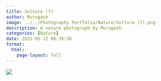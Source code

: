 ```yaml
---
title: Vulture (7)
author: Murugash
image: ../../Photography Portfolio/Nature/Vulture (7).png
description: A nature photograph by Murugash.
categories: [Nature]
date: 2025-05-12 08:39:58
format:
  html:
    page-layout: full
---
```


![](../../Photography Portfolio/Nature/Vulture (7).png)
